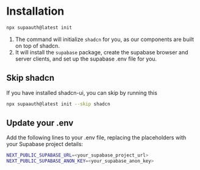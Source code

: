 # Installation

```sh copy
npx supaauth@latest init
```

1. The command will initialize `shadcn` for you, as our components are built on top of shadcn.
2. It will install the `supabase` package, create the supabase browser and server clients, and set up the supabase .env file for you.

## Skip shadcn

If you have installed shadcn-ui, you can skip by running this

```sh copy
npx supaauth@latest init --skip shadcn
```

## Update your .env

Add the following lines to your .env file, replacing the placeholders with your Supabase project details:

```sh copy
NEXT_PUBLIC_SUPABASE_URL=<your_supabase_project_url>
NEXT_PUBLIC_SUPABASE_ANON_KEY=<your_supabase_anon_key>
```
